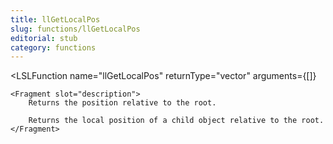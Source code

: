 ```yaml
---
title: llGetLocalPos
slug: functions/llGetLocalPos
editorial: stub
category: functions
---
```


<LSLFunction
	name="llGetLocalPos"
	returnType="vector"
	arguments={[]}
>
	<Fragment slot="description">
		Returns the position relative to the root.
		
		Returns the local position of a child object relative to the root.
	</Fragment>
</LSLFunction>
